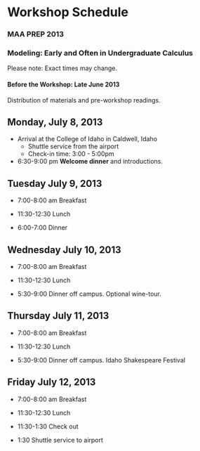 Workshop Schedule
=================

### MAA PREP 2013
### Modeling: Early and Often in Undergraduate Calculus


Please note: Exact times may change.

#### Before the Workshop: Late June 2013

Distribution of materials and pre-workshop readings.

## Monday, July 8, 2013

* Arrival at the College of Idaho in Caldwell, Idaho
    * Shuttle service from the airport
    * Check-in time: 3:00 - 5:00pm
    
* 6:30-9:00 pm  **Welcome dinner** and introductions.

## Tuesday July 9, 2013

* 7:00-8:00 am Breakfast

* 11:30-12:30 Lunch

* 6:00-7:00 Dinner

## Wednesday July 10, 2013

* 7:00-8:00 am Breakfast

* 11:30-12:30 Lunch

* 5:30-9:00 Dinner off campus.  Optional wine-tour.

## Thursday July 11, 2013

* 7:00-8:00 am Breakfast

* 11:30-12:30 Lunch

* 5:30-9:00 Dinner off campus.  Idaho Shakespeare Festival


## Friday July 12, 2013

* 7:00-8:00 am Breakfast

* 11:30-12:30 Lunch
* 11:30-1:30 Check out
* 1:30 Shuttle service to airport


